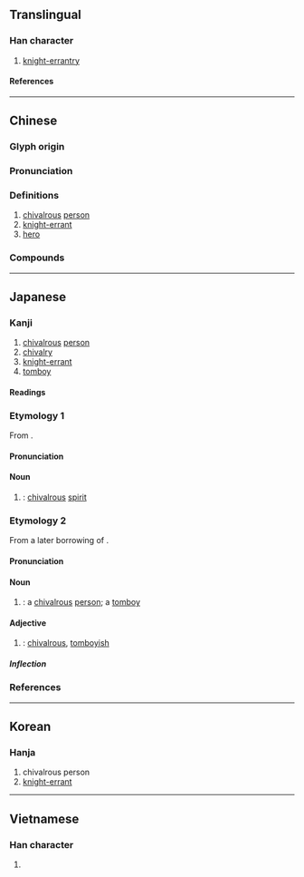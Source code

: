 {{also|侠}}
{{character info}}
==Translingual==

===Han character===
{{Han char|rn=9|rad=人|as=07|sn=9|four=24238|canj=OKOO|ids=⿰亻夾}}

# [[knight-errantry]]

====References====
{{Han ref|kx=0105.240|dkj=00706|dj=0224.010|hdz=10158.070|uh=4FE0}}

----

==Chinese==
{{zh-forms|s=侠}}

===Glyph origin===
{{Han etym}}

===Pronunciation===
{{zh-pron
|m=xiá
|c=haap6,hap6
|h=gd=hiab6
|mn=ml:hia̍p/kiap
|mn_note=hia̍p - literary; kiap - vernacular (俗)
|mn-t=hiab8
|mc=y
|oc=y
|ma=
|cat=n
}}

===Definitions===
{{zh-hanzi}}

# [[chivalrous]] [[person]]
# [[knight-errant]]
# [[hero]]

===Compounds===
{{zh-der|大俠|俠客|俠士|俠義|義俠|任俠|劍俠|凶俠|七俠五義|俠拜|俠侍|俠盜|伉俠|俠氣干雲|俠氣|俠骨|小飛俠|三俠五義|俠骨柔腸|佳俠|武俠|獨行俠|游俠|武俠小說|豪俠|豪俠好義|風塵三俠|義俠記|鑑湖女俠|輕財任俠|豪俠強徒|蝙蝠俠}}

----

==Japanese==

===Kanji===
{{ja-kanji|grade=|rs=人07|shin=侠}}

# [[chivalrous]] [[person]]
# [[chivalry]]
# [[knight-errant]]
# [[tomboy]]

====Readings====
{{ja-readings
|goon=ぎょう<げふ
|kanon=きょう<けふ
|toon=きゃん<きやん
|kun=おとこだて-
}}

===Etymology 1===
{{ja-kanjitab|きょう|yomi=o}}
From {{der|ja|ltc|sort=きやん|-}} {{ltc-l|俠}}.

====Pronunciation====
{{ja-pron|y=ko|きょう|acc=1|acc_ref=DJR}}

====Noun====
{{ja-noun|shin=侠|きょう|hhira=けふ}}

# {{ja-kyujitai spelling of|侠}}: [[chivalrous]] [[spirit]]

===Etymology 2===
{{ja-kanjitab|きゃん|yomi=o}}

From a later borrowing of {{der|ja|ltc|sort=きやん|-}} {{ltc-l|俠}}. {{rfv-etym|ja}}

====Pronunciation====
{{ja-pron|y=to|きゃん|acc=1|acc_ref=DJR}}

====Noun====
{{ja-noun|shin=侠|きゃん}}

# {{ja-kyujitai spelling of|侠}}: a [[chivalrous]] [[person]]; a [[tomboy]]

====Adjective====
{{ja-adj|shin=侠|infl=na|きゃん}}

# {{ja-kyujitai spelling of|侠}}: [[chivalrous]], [[tomboyish]]

=====Inflection=====
{{ja-na|きゃん}}

===References===
<references/>

----

==Korean==

===Hanja===
{{ko-hanja|hangeul=[[협]]|rv=hyeop|mr=hyŏp}}

# chivalrous person
# [[knight-errant]]

----

==Vietnamese==

===Han character===
{{vi-readings|reading=[[hiệp]]|rs=人07}}

# {{rfdef|vi|sort=人07}}